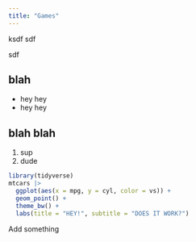 ```yaml
---
title: "Games"
---
```


ksdf 
sdf

sdf

## blah

-   hey hey
-   hey hey

## blah blah

1.  sup
2.  dude

```r
library(tidyverse)
mtcars |> 
  ggplot(aes(x = mpg, y = cyl, color = vs)) +
  geom_point() +
  theme_bw() +
  labs(title = "HEY!", subtitle = "DOES IT WORK?") 
```

Add something

